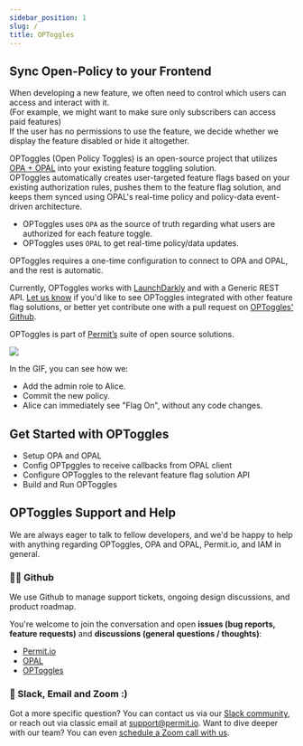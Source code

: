 ```yaml
---
sidebar_position: 1
slug: /
title: OPToggles
---
```


## Sync Open-Policy to your Frontend

When developing a new feature, we often need to control which users can access and interact with it. <br/>
(For example, we might want to make sure only subscribers can access paid features) <br/>
If the user has no permissions to use the feature, we decide whether we display the feature disabled or hide it altogether. <br/>

OPToggles (Open Policy Toggles) is an open-source project that utilizes [OPA + OPAL](https://github.com/permitio/opal) into your existing feature toggling solution. <br/>
OPToggles automatically creates user-targeted feature flags based on your existing authorization rules, pushes them to the feature flag solution, and keeps them synced using OPAL's real-time policy and policy-data event-driven architecture.

- OPToggles uses `OPA` as the source of truth regarding what users are authorized for each feature toggle.
- OPToggles uses `OPAL` to get real-time policy/data updates.

OPToggles requires a one-time configuration to connect to  OPA and OPAL, and the rest is automatic.

Currently, OPToggles works with [LaunchDarkly](https://www.launchdarkly.com) and with a Generic REST API.
[Let us know](https://bit.ly/permitioslack) if you'd like to see OPToggles integrated with other feature flag solutions, or better yet contribute one with a pull request on [OPToggles' Github](https://github.com/permitio/OPToggles).

OPToggles is part of [Permit’s](https://www.permit.io) suite of open source solutions.

![](../static/img/optoggles-demo.gif)

In the GIF, you can see how we:

- Add the admin role to Alice.
- Commit the new policy.
- Alice can immediately see "Flag On", without any code changes.

## Get Started with OPToggles

- Setup OPA and OPAL
- Config OPTpggles to receive callbacks from OPAL client
- Configure OPToggles to the relevant feature flag solution API
- Build and Run OPToggles

## OPToggles Support and Help

We are always eager to talk to fellow developers, and we'd be happy to help with anything regarding OPToggles, OPA and OPAL, Permit.io, and IAM in general.

### 👩‍💻 Github

We use Github to manage support tickets, ongoing design discussions, and product roadmap.

You're welcome to join the conversation and open **issues (bug reports, feature requests)** and **discussions (general questions / thoughts)**:

- [Permit.io](https://github.com/permitio)
- [OPAL](https://github.com/permitio/opal)
- [OPToggles](https://github.com/permitio/OPToggles)

### 📧 Slack, Email and Zoom :) 

Got a more specific question? You can contact us via our [Slack community](https://bit.ly/permitioslack), or reach out via classic email at [support@permit.io](mailto:support@permit.io). Want to dive deeper with our team? You can even [schedule a Zoom call with us](https://calendly.com/permitio/meeting).
